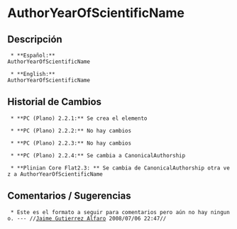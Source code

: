 = AuthorYearOfScientificName =

== Descripción ==
  * **Español:**
 AuthorYearOfScientificName

  * **English:**
 AuthorYearOfScientificName


== Historial de Cambios ==
  * **PC (Plano) 2.2.1:** Se crea el elemento

  * **PC (Plano) 2.2.2:** No hay cambios

  * **PC (Plano) 2.2.3:** No hay cambios

  * **PC (Plano) 2.2.4:** Se cambia a CanonicalAuthorship

  * **Plinian Core Flat2.3: ** Se cambia de CanonicalAuthorship otra vez a AuthorYearOfScientificName


== Comentarios / Sugerencias ==

  * Este es el formato a seguir para comentarios pero aún no hay ninguno. --- //[[jgutierrez@inbio.ac.cr|Jaime Gutierrez Alfaro]] 2008/07/06 22:47//



